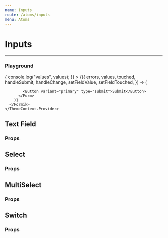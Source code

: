```yaml
---
name: Inputs
route: /atoms/inputs
menu: Atoms
---
```







# Inputs

---

### Playground

<Playground>
  <div className='metro custom-pg'>
    <ThemeContext.Provider theme={theme}>
      <Formik
        initialValues={{
          text: '',
          email: '',
          phone: '',
          select: '',
          multi: [],
          switch: false,
        }}
        validationSchema={Schema}
        onSubmit={(values) => {
          console.log("values", values);
        }}
      >
        {({
          errors,
          values,
          touched,
          handleSubmit,
          handleChange,
          setFieldValue,
          setFieldTouched,
        }) => (
          <Form onSubmit={handleSubmit}>
            <Field
              id='text-field'
              label='Plain text'
              name='text'
              type='text'
              placeholder='Enter some characters'
              component={TextField}
            />
            <Field
              id='email-field'
              label='Email'
              name='email'
              type='email'
              placeholder='Enter your email'
              component={TextField}
            />
            <Field
              id='phone-email'
              label='Phone'
              name='phone'
              type='phone'
              placeholder='Enter your phone'
              component={TextField}
            />
            <Field
              id='select'
              name='select'
              name='select'
              label='Select an option'
              options={options}
              component={Select}
            />
            <MultiSelect
              id='multiselect'
              name='multi'
              label='Select multiple options'
              options={multiOptions}
              value={values.multi}
              onChange={setFieldValue}
              onBlur={setFieldTouched}
              touched={touched.multi}
              error={errors.multi}
            />
            <Field
              name='switch'
              checked={values.switch}
              component={Switch}
            />
            
            <Button variant="primary" type="submit">Submit</Button>
          </Form>
        )}
      </Formik>
    </ThemeContext.Provider>
  </div>
</Playground>

## Text Field
### Props
<Props of={TextField} />

## Select
### Props
<Props of={Select} />

## MultiSelect
### Props
<Props of={MultiSelect} />

## Switch
### Props
<Props of={Switch} />